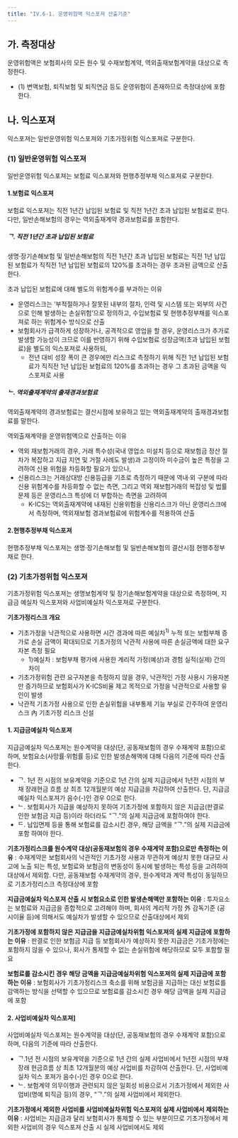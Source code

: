 ```yaml
---
title: "IV.6-1. 운영위험액 익스포져 산출기준"
---
```



## 가. 측정대상
운영위험액은 보험회사의 모든 원수 및 수재보험계약, 역외출재보험계약을 대상으로 측정한다.
- (1) 변액보험, 퇴직보험 및 퇴직연금 등도 운영위험이 존재하므로 측정대상에 포함한다.

## 나. 익스포져
익스포져는 일반운영위험 익스포져와 기초가정위험 익스포져로 구분한다.


### (1) 일반운영위험 익스포져
일반운영위험 익스포져는 보험료 익스포져와 현행추정부채 익스포져로 구분한다.
#### 1.보험료 익스포져
보험료 익스포져는 직전 1년간 납입된 보험료 및 직전 1년간 초과 납입된 보험료로 한다. 다만, 일반손해보험의 경우는 역외출재계약 경과보험료를 포함한다.
##### ᄀ. 직전 1년간 초과 납입된 보험료
생명·장기손해보험 및 일반손해보험의 직전 1년간 초과 납입된 보험료는 직전 1년 납입된 보험료가 직직전 1년 납입된 보험료의 120%를 초과하는 경우 초과된 금액으로 산출한다.


초과 납입된 보험료에 대해 별도의 위험계수를 부과하는 이유

- 운영리스크는 ‘부적절하거나 잘못된 내부의 절차, 인력 및 시스템 또는 외부의 사건으로 인해 발생하는 손실위험’으로 정의하고, 수입보험료 및 현행추정부채를 익스포져로 하는 위험계수 방식으로 산출
- 보험회사가 급격하게 성장하거나, 공격적으로 영업을 할 경우, 운영리스크가 추가로 발생할 가능성이 크므로 이를 반영하기 위해 수입보험료 성장금액(초과 납입된 보험료)을 별도의 익스포져로 사용하되,
  - 전년 대비 성장 폭이 큰 경우에만 리스크로 측정하기 위해 직전 1년 납입된 보험료가 직직전 1년 납입된 보험료의 120%를 초과하는 경우 그 초과된 금액을 익스포져로 사용



##### ᄂ. 역외출재계약의 출재경과보험료
역외출재계약의 경과보험료는 결산시점에 보유하고 있는 역외출재계약의 출재경과보험료를 말한다.


  <summary>역외출재계약을 운영위험액으로 산출하는 이유</summary>

- 역외 재보험거래의 경우, 거래 특수성(국내 영업소 미설치 등으로 재보험금 정산 절차가 복잡하고 지급 지연 및 거절 사례도 발생)과 고정이하 미수금이 높은 특정을 고려하여 신용 위험을 차등화할 필요가 있으나,
- 신용리스크는 거래상대방 신용등급을 기초로 측정하기 때문에 역내·외 구분에 따라 신용 위험계수를 차등화할 수 없는 측면, 그리고 역외 재보험거래의 복잡성 및 법률문제 등은 운영리스크 특성에 더 부합하는 측면을 고려하여
  - K-ICS는 역외출재계약에 내재된 신용위험을 신용리스크가 아닌 운영리스크에서 측정하며, 역외재보험 경과보험료에 위험계수를 적용하여 산출



#### 2.현행추정부채 익스포져
현행추정부채 익스포져는 생명·장기손해보험 및 일반손해보험의 결산시점 현행추정부채로 한다.

### (2) 기초가정위험 익스포져
기초가정위험 익스포져는 생명보험계약 및 장기손해보험계약을 대상으로 측정하며, 지급금 예실차 익스포져와 사업비예실차 익스포져로 구분한다.


**기초가정리스크 개요**
- 기초가정을 낙관적으로 사용하면 시간 경과에 따른 예실차<sup>1)</sup> 누적  또는 보험부채 증가로 손실 금액이 확대되므로 기초가정의 낙관적 사용에 따른 손실금액에 대한 요구자본 측정 필요
  - 1)예실차 : 보험부채 평가에 사용한 계리적 가정(예상)과 경험 실적(실제) 간의 차이
- 기초가정위험 관련 요구자본을 측정하지 않을 경우, 낙관적인 가정 사용시 가용자본만 증가하므로 보험회사가 K-ICS비율 제고 목적으로 가정을 낙관적으로 사용할 유인이 발생
- 낙관적 기초가정 사용으로 인한 손실위험을 내부통제 기능 부실로 간주하여 운영리스크 內 기초가정 리스크 신설



#### 1. 지급금예실차 익스포져
지급금예실차 익스포져는 원수계약을 대상(단, 공동재보험의 경우 수재계약 포함)으로 하며, 보험요소(사망률·위험률 등)로 인한 발생손해액에 대해 다음의 기준에 따라 산출한다.
- ᄀ. 1년 전 시점의 보유계약을 기준으로 1년 간의 실제 지급금에서 1년전 시점의 부채 장래현금 흐름 상 최초 12개월분의 예상 지급금을 차감하여 산출한다. 단, 지급금예실차 익스포져가 음수(-)인 경우 0으로 한다.
- ᄂ. 보험회사가 지급을 예상하지 못하여 기초가정에 포함하지 않은 지급금(판결로 인한 보험금 지급 등)이라 하더라도 “ᄀ.”의 실제 지급금에 포함하여야 한다.
- ᄃ. 납입면제 등을 통해 보험료를 감소시킨 경우, 해당 금액을 “ᄀ.”의 실제 지급금에 포함 하여야 한다.


**기초가정리스크를 원수계약 대상(공동재보험의 경우 수재계약 포함)으로만 측정하는 이유** :
수재계약은 보험회사의 낙관적인 기초가정 사용과 무관하게 예상치 못한 대규모 사고에 노출 되는 특성, 보험료와 보험금의 변동성이 동시에 발생하는 특성 등을 고려하여 대상에서 제외함. 다만, 공동재보험 수재계약의 경우, 원수계약과 계약 특성이 동일하므로 기초가정리스크 측정대상에 포함

**지급금예실차 익스포져 산출 시 보험요소로 인한 발생손해액만 포함하는 이유** :
투자요소는 보험료와 지급금을 종합적으로 고려해야 하며, 회사의 계리적 가정 外 감독기준 (공시이율 등)에 의해서도 예실차가 발생할 수 있으므로 산출대상에서 제외

**기초가정에 포함하지 않은 지급금을 지급금예실차위험 익스포져의 실제 지급금에 포함하는 이유** :
판결로 인한 보험금 지급 등 보험회사가 예상하지 못한 지급금은 기초가정에는 포함하지 않을 수 있으나, 회사가 통제할 수 없는 손실위험에 해당하므로 모두 포함할 필요

**보험료를 감소시킨 경우 해당 금액을 지급금예실차위험 익스포져의 실제 지급금에 포함하는 이유** :
보험회사가 기초가정리스크 축소를 위해 보험금을 지급하는 대신 보험료를 감액하는 방식을 선택할 수 있으므로 보험료를 감소시킨 경우 해당 금액을 실제 지급금에 포함


#### 2. 사업비예실차 익스포져]
사업비예실차 익스포져는 원수계약을 대상(단, 공동재보험의 경우 수재계약 포함)으로 하며, 다음의 기준에 따라 산출한다.
- ᄀ.1년 전 시점의 보유계약을 기준으로 1년 간의 실제 사업비에서 1년전 시점의 부채 장래 현금흐름 상 최초 12개월분의 예상 사업비를 차감하여 산출한다. 단, 사업비예실차 익스 포져가 음수(-)인 경우 0으로 한다.
- ᄂ. 보험계약 의무이행과 관련되지 않은 일회성 비용으로서 기초가정에서 제외한 사업비(명예 퇴직금 등)의 경우, “ᄀ.”의 실제 사업비에서 제외한다.

**기초가정에서 제외한 사업비를 사업비예실차위험 익스포져의 실제 사업비에서 제외하는 이유** :
사업비는 지급금과 달리 보험회사가 통제할 수 있는 부분이므로 기초가정에서 제외한 사업비의 경우 익스포져 산출 시 실제 사업비에서도 제외
